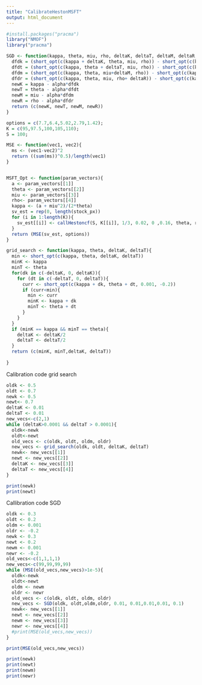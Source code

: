 ```yaml
---
title: "CalibrateHestonMSFT"
output: html_document
---
```

```r
#install.packages("pracma")
library("NMOF")
library("pracma")
```

```r
SGD <- function(kappa, theta, miu, rho, deltaK, deltaT, deltaM, deltaR, alpha){
  dfdk = (short_opt(c(kappa + deltaK, theta, miu, rho)) - short_opt(c(kappa - deltaK, theta, miu, rho)))/2*deltaK
  dfdt = (short_opt(c(kappa, theta + deltaT, miu, rho)) - short_opt(c(kappa, theta-deltaT, miu, rho)))/2*deltaT
  dfdm = (short_opt(c(kappa, theta, miu+deltaM, rho)) - short_opt(c(kappa, theta, miu-deltaM, rho)))/2*deltaM
  dfdr = (short_opt(c(kappa, theta, miu, rho+ deltaR)) - short_opt(c(kappa , theta, miu, rho -deltaR)))/2*deltaR
  newK = kappa - alpha*dfdk
  newT = theta - alpha*dfdt
  newM = miu - alpha*dfdm
  newR = rho - alpha*dfdr
  return (c(newK, newT, newM, newR))
}
```

```r
options = c(7.7,6.4,5.02,2.79,1.42);
K = c(95,97.5,100,105,110);
S = 100;

MSE <- function(vec1, vec2){
  ms <- (vec1-vec2)^2
  return ((sum(ms))^0.5)/length(vec1)
}


MSFT_Opt <- function(param_vectors){
  a <- param_vectors[[1]]
  theta <- param_vectors[[2]]
  miu <- param_vectors[[3]]
  rho<- param_vectors[[4]]
  kappa <- (a + miu^2)/(2*theta)
  sv_est = rep(0, length(stock_px))
  for (i in 1:length(K)){
    sv_est[[i]] <- callHestoncf(S, K[[i]], 1/3, 0.02, 0 ,0.16, theta, rho, kappa, miu)
  }
  return (MSE(sv_est, options))
}

```

```r
grid_search <- function(kappa, theta, deltaK, deltaT){
  min <- short_opt(c(kappa, theta, deltaK, deltaT))
  minK <- kappa
  minT <- theta
  for(dk in c(-deltaK, 0, deltaK)){
    for (dt in c(-deltaT, 0, deltaT)){
      curr <- short_opt(c(kappa + dk, theta + dt, 0.001, -0.2))
      if (curr<min){
        min <- curr
        minK <- kappa + dk
        minT <- theta + dt
      }
    }
  }
  if (minK == kappa && minT == theta){
    deltaK <- deltaK/2
    deltaT <- deltaT/2
  } 
  return (c(minK, minT,deltaK, deltaT))
  
}

```

Calibration code grid search
```r
oldk <- 0.5
oldt <- 0.7
newk <- 0.5
newt<- 0.7
deltaK <- 0.01
deltaT <- 0.01
new_vecs<-c(2,1)
while (deltaK>0.0001 && deltaT > 0.0001){
  oldk<-newk
  oldt<-newt
  old_vecs <- c(oldk, oldt, oldm, oldr)
  new_vecs <- grid_search(oldk, oldt, deltaK, deltaT)
  newk<- new_vecs[[1]]
  newt <- new_vecs[[2]]
  deltaK <- new_vecs[[3]]
  deltaT <- new_vecs[[4]]
}

print(newk)
print(newt)
```

Callibration code SGD
```r
oldk <- 0.3
oldt <- 0.2
oldm <- 0.001
oldr <- -0.2
newk <- 0.3
newt <- 0.2
newm <- 0.001
newr <- -0.2
old_vecs<-c(1,1,1,1)
new_vecs<-c(99,99,99,99)
while (MSE(old_vecs,new_vecs)>1e-5){
  oldk<-newk
  oldt<-newt
  oldm <- newm
  oldr <- newr
  old_vecs <- c(oldk, oldt, oldm, oldr)
  new_vecs <- SGD(oldk, oldt,oldm,oldr, 0.01, 0.01,0.01,0.01, 0.1)
  newk<- new_vecs[[1]]
  newt <- new_vecs[[2]]
  newm <- new_vecs[[3]]
  newr <- new_vecs[[4]]
  #print(MSE(old_vecs,new_vecs))
}

print(MSE(old_vecs,new_vecs))

print(newk)
print(newt)
print(newm)
print(newr)
```